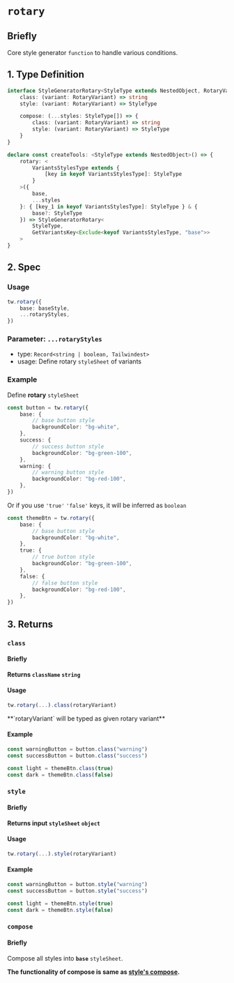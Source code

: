 
# `rotary`

## Briefly

Core style generator `function` to handle various conditions.

## 1. Type Definition

```ts
interface StyleGeneratorRotary<StyleType extends NestedObject, RotaryVariant> {
    class: (variant: RotaryVariant) => string
    style: (variant: RotaryVariant) => StyleType

    compose: (...styles: StyleType[]) => {
        class: (variant: RotaryVariant) => string
        style: (variant: RotaryVariant) => StyleType
    }
}

declare const createTools: <StyleType extends NestedObject>() => {
    rotary: <
        VariantsStylesType extends {
            [key in keyof VariantsStylesType]: StyleType
        }
    >({
        base,
        ...styles
    }: { [key_1 in keyof VariantsStylesType]: StyleType } & {
        base?: StyleType
    }) => StyleGeneratorRotary<
        StyleType,
        GetVariantsKey<Exclude<keyof VariantsStylesType, "base">>
    >
}
```

## 2. Spec

### Usage

```ts
tw.rotary({
    base: baseStyle,
    ...rotaryStyles,
})
```

### Parameter: `...rotaryStyles`

-   type: `Record<string | boolean, Tailwindest>`
-   usage: Define rotary `styleSheet` of variants

### Example

Define **rotary** `styleSheet`

```ts /success/ /warning/ /rotary/
const button = tw.rotary({
    base: {
        // base button style
        backgroundColor: "bg-white",
    },
    success: {
        // success button style
        backgroundColor: "bg-green-100",
    },
    warning: {
        // warning button style
        backgroundColor: "bg-red-100",
    },
})
```

Or if you use `'true'` `'false'` keys, it will be inferred as `boolean`

```ts /success/ /true/ /false/
const themeBtn = tw.rotary({
    base: {
        // base button style
        backgroundColor: "bg-white",
    },
    true: {
        // true button style
        backgroundColor: "bg-green-100",
    },
    false: {
        // false button style
        backgroundColor: "bg-red-100",
    },
})
```

## 3. Returns

### `class`

#### Briefly

**Returns `className` `string`**

#### Usage

```ts
tw.rotary(...).class(rotaryVariant)
```

<Callout type="info">
    **`rotaryVariant` will be typed as given rotary variant**
</Callout>

#### Example

```ts /class/ /"warning"/ /"success"/
const warningButton = button.class("warning")
const successButton = button.class("success")
```

```ts /class/ /true/ /false/
const light = themeBtn.class(true)
const dark = themeBtn.class(false)
```

### `style`

#### Briefly

**Returns input `styleSheet` `object`**

#### Usage

```ts /style/
tw.rotary(...).style(rotaryVariant)
```

#### Example

```ts /style/ /"warning"/ /"success"/
const warningButton = button.style("warning")
const successButton = button.style("success")
```

```ts /class/ /true/ /false/
const light = themeBtn.style(true)
const dark = themeBtn.style(false)
```

### `compose`

#### Briefly

Compose all styles into **`base`** `styleSheet`.

**The functionality of compose is same as [style's compose](./style#compose).**
